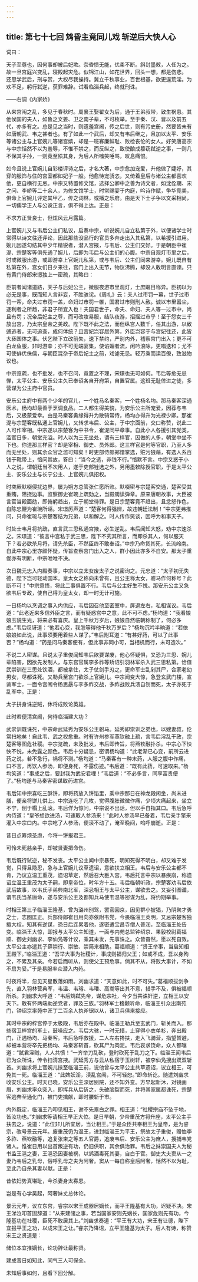 ```yaml
---
---
---
```

title: 第七十七回 鸩昏主竟同儿戏 斩逆后大快人心
---





词曰：

天子至尊也，因何事却被后妃欺。奈昏愦无能，优柔不断。斜封墨敕，人任为之。故一旦宫庭兴变乱，寝殿起灾危。似锦江山，如花世界，回头一想，都是伤悲。　还思学武后，刑与赏，大权尽我操持。冀立千秋事业，百世根基，欲更逞荒淫。为欢不足，躬行弑逆，获罪难辞。试看临淄兵起，终就刑诛。

——右调《内家娇》

从来宫闱之乱，多见于春秋时。周襄王娶翟女为后，通于王弟叔带，致生祸患。其他侯国的夫人，如鲁之文姜、卫之南子辈，不可枚举。至于秦、汉、晋以及前五代，亦多有之。总是见之当时，则遗羞宫阃，传之后世，则有污史册，然要皆未有如唐朝武、韦之甚者也。有了如此一个武后，却又有韦后继之，且加以太平、安乐等诸公主与上官婉儿等诸宫嫔，却是一班寡廉鲜耻、败检丧伦的女人。好笑唐高宗与中宗恬然不以为羞辱，不惟不禁之，而反纵之，致使酿成篡窃弑逆之事，一则几不保其子孙，一则竟至殒其身，为后人所嗤笑唾骂，叹息痛恨。

如今且说上官婉儿自彩楼评诗之后，才名大著，中宗愈加宠爱，升他做了婕妤，其穿的服饰与住的宫室都如妃子一般。他愈恃宠骄恣，又倚着皇后与诸公主都喜欢他，更自横行无忌。中宗又特置修文馆，选择公卿中之善为诗文者，如沈佺期、宋之问、李峤等二十余人，为修文馆学士，时常赐宴于内庭，吟诗作赋，争华竞美，俱命上官婉儿评定其甲乙，传之词林，或播之乐府。由是天下士子争以文采相尚，一切儒学正人与公谠正言，俱不得上达。正是：

不求方正贤良士，但炫风云月露篇。

上官婉儿又与韦后公主们私议，启奏中宗，听说婉儿自立私第于外，以便诸学士时常得以诗文往还评论，因此那些没品行的官员多奔走出入其私第，以希援引进用。婉儿因遂勾结其中少年精锐者，潜入宫掖，与韦后、公主们交好。于是朝臣中崔湜、宗楚客等俱先通了婉儿，后即为韦后与公主们的心腹。中宗自观灯市里之后，时或微服出游，或即游幸上官婉儿私第，或与韦后、公主们同来游幸。婉儿既自有私第在外，宫女们日夕来往，宫门上出入无节，物议沸腾，却没人敢明言直谏。只有黄门侍郎宋璟独上一密疏，其略曰：

臣前者闻诸道路，天子与后妃公主，微服夜游市里观灯，士庶瞩目称异。臣初以为必无是事，既而知人言非妄，不胜骇诧。《周礼》云：夫人过市罚一幕，世子过市罚一帟，命夫过市罚一盖，命妇过市罚一帷，国君过市则刑人赦。诚以市里嚣尘，逐利者之所趋，非君子所宜入也！夫国君世子，命夫、命妇、夫人等一过市中，尚且有罚；况帝后妃主之尊，而可改妆易服，结队夜游，招摇过市乎！至于怨女三千放出宫，乃太宗皇帝之美政。陛下既不此之法，而但纵宫人数千，任其出游，以致逋逃者，无可追查，成何体统？且宫妃岂容居外第，外臣岂容于与宫妃往还，此皆大亵国体之事。伏乞陛下立改前失，速下禁约，严别内外，稽察宫门出入；更不可白龙鱼服，非时游幸；亦不可无端宴集，使谄媚者流，闲吟浪咏，更唱迭和；尤不可使俳优侏儒，与朝臣混杂于帝后妃主之前，戏谑无忌。轻万乘而渎百僚，致滋物议也。

中宗览疏，也不批发，也不召问，竟置之不理，宋璟也无可如何。韦后等愈无忌惮，太平公主、安乐公主久已奉诏各自开府第，自置官属。这班无耻倖进之徒，多营谋为公主府中官员。

安乐公主府中有两个少年的官儿，一个姓马名秦客，一个姓杨名均。那马秦客深通医术，杨均却最善于烹调食品。二人都生得美貌，为安乐公主所宠爱，因荐与韦后，又极蒙爱幸。由是马秦客夤缘得升为散骑常侍，杨均亦得升为光禄少卿。那崔湜与宗楚客既私通上官婉儿，又转求韦后、公主，于中宗面前，交口称赞，说此二人可作宰相。中宗遂以宗楚客为中书令，崔湜同平章事。自此小人各援引其党类，滥官日多，朝堂充溢。时人以为三无坐处，谓有三样官，因做的人多，朝堂中坐不下也。你道那三样官？却是宰相、御史、员外郎。这三样官是何等官职，乃至人多而无坐处，则其余众官之滥可知矣！时吏部侍郎郑愔掌选，赃污狼藉，有选人系百钱于靴带上，愔问其故，答曰：“当今之选，非钱不行。”愔默不言。中宗又惑于小人之说，谓朝廷当不次用人，遂于吏部铨选之外，另用墨敕除授官职，于是太平公主、安乐公主与长宁公主、上官婉儿俱招权。

时突厥默啜侵扰边界，屡为朔方总管张仁愿所败。默啜密与宗楚客交通，楚客受其重贿，阻挠边事。监察御史崔琬上疏劾之，当殿朗读弹章。原来唐朝故事，大臣被言官当殿面劾，即俯躬趋出，立于朝堂待罪。是日宗楚客竟不趋出，且忿怒作色，自陈忠鲠为崔琬所诬。宋璟厉声道：“楚客何得强辨，故违朝廷法制！”中宗更弗推问，只命崔琬与宗楚客结为兄弟，以和解之。时人传作笑谈，因呼为和事天子。

时处士韦月将抗疏，直言武三思私通宫掖，必生逆乱。韦后闻知大怒，劝中宗速杀之。宋璟道：“彼言中宫私于武三思，陛下不究其所言，而即杀其人，何以服天下？若必欲杀月将，请先杀臣，不然臣终不敢奉诏。”中宗乃命贷其死，长流岭南。自此中宗心里亦颇怀疑，传旨查察宫门出入之人，群小因此亦多不自安。那太子重俊亦有明断，中宗唯唯不决。

次日魏元忠入内殿奏事，中宗以立太女废太子之说密询之。元忠道：“太子初无失德，陛下岂可轻动国本。皇太女之称向未曾有，且公主称太女，驸马作何称号？此断不可！”中宗意悟，将此二事俱置不行。韦后与公主好生不悦。那安乐公主又急欲韦后专政，使自己得为皇太女，却一时无计可施。

一日杨均以烹调之事入内供应，韦后因召他至密室中，屏退左右，私相谋议。韦后道：“此老近来多信外臣之言，而有疑惑宫中之意，此不可不虑。”杨均道：“我看娘娘玉貌生光，将来必有喜庆。皇上千秋万岁后，娘娘自然临朝称制了，何必多虑。”韦后叹讶道：“他若心变，我怎等得他千秋万岁后？”杨均沉吟半晌道：“若依娘娘如此说，此事须要用着些人谋了。”韦后附耳道：“有甚好药，可以了此事否？”杨均道：“药是问马秦客便有，但此事非同小可，当相机而行，未可造次。”

不说二人密谋。且说太子重俊闻知韦后欲要谋废，他心怀疑惧，又恐为三思、婉儿辈陷害，因欲先发制人，与东宫官属李多祚等矫诏引羽林军杀入武三思私第。恰值武崇训在三思处饮酒，都被拿住，太子仗剑手刃之，更命军士乱剁其尸，合家老幼男女，尽都诛死。又勒兵至宫门欲杀上官婉儿。中宗闻变大惊，急登玄武门楼，宣谕军士，一面令宫闱令杨思勗与李多祚交战，多祚战败兵溃自刎而死，太子亦死于乱军中。正是：

太子拼身诛逆贼，休将成败论英雄。

此时若便清宫阃，何待临淄建大功？

武崇训既诛死，中宗命武延秀为安乐公主驸马。延秀即崇训之弟也，以嫂妻叔，伦常扫地矣！自此韦、武之权愈重。时有许州参军燕钦融上疏，言韦后淫乱干政，宗楚客等图危社稷。中宗览疏，未及批发，韦后即传旨，将燕钦融扑杀。中宗心下怏怏不悦，未免露之颜色。韦后十分疑忌，密谓杨均道：“此老渐已心变，前所云进药之说，若不急行，祸将不测。”杨均道：“马秦客有一种末药，人服之腹中作痛，口不言，再饮人参汤，即便身死，不露伤迹。”韦后道：“既有此药，可速取来。”杨均笑道：“事成之后，要封我为武安君哩！”韦后道：“不必多言，同享富贵便了。”杨均遂与马秦客密谋取药进宫。

韦后知中宗喜吃三酥饼，即将药放入饼馅里，乘中宗那日在神龙殿闲坐，尚未进膳，便亲将饼儿供上。中宗连吃了几枚，觉得腹胀微微作痛，少顷大痛起来，坐立不宁，倒于榻上乱滚。韦后佯为惊问，中宗说不出话，但以手自指其口。韦后急呼内侍道：“皇爷想欲进汤，可速取人参汤来！”此时人参汤早已备着，韦后亲手擎来灌入中宗口内。中宗吃了人参汤，便滚不动了，淹至晚间，呜呼崩逝。正是：

昔日点筹烦圣虑，今将一饼报君王。

可怜未死慈亲手，却被贤妻把命伤。

韦后既行弑逆，秘不发丧。太平公主闻中宗暴死，明知死得不明白，却又难于发觉，只得且隐忍，急与上官婉儿议草遗诏，意欲扶立相王。韦后与安乐公主都不肯，乃议立温王重茂，遗诏草定，然后召大臣入宫。韦后托言中宗以暴疾崩，称遗诏立温王重茂为太子嗣，即皇帝位，时年方十五。韦后临朝听政，宗楚客劝韦后依武后故事，以韦氏子弟典南北军，深忌相王与太平公主，谋欲去之。又妄引图谶，谓韦氏当革唐命，遂与安乐公主及都知兵马使韦温等密谋为乱，将约期举事。

时相王第三子临淄王隆基，曾为潞州别驾，罢官回京，因见群小披猖，乃阴聚才勇之士，志图匡正。兵部侍郎崔日用向亦依附韦党，今畏临淄王英明，又忌宗楚客独擅大权，知其有逆谋，恐日后连累着他，遂密遣宝昌寺僧人普润，至临淄王处告变。临淄王大惊，即报与太平公主知道，一面与内苑总监钟绍京、果毅校尉葛福顺、御史刘幽求、李仙凫等计议，乘其未发，先事诛之。众皆奋然，愿以死自效。太平公主亦遣其子薛崇行、崇敏、崇简来相助。葛福顺道：“贤王举事，当启知相王殿下。”临淄王道：“吾举大事为社稷计，事成则福归父王；如或不成，吾以身殉之，不累及其亲。今若启而听从，则使父王预危事。倘其不从，将败大事计，不如不启为妥。”于是易服率众潜入内苑。

时夜将半，忽见天星散落如雨。刘幽求道：“天意如此，时不可失。”葛福顺拔剑争先，直入羽林营典军，韦温、韦璿、韦璠、高嵩等出其不意，措手不及，俱被福顺所杀。刘幽求大呼道：“韦后鸩弑先帝，谋危宗社，今夕当共诛奸逆，立相王以安天下。敢有怀两端助逆党者，罪及三族。”羽林军士稽颡听命，临淄王引众出南苑门，钟绍京率苑中匠丁二百余人执斧锯以从，诸卫兵俱来接应。

其时中宗的梓宫停于太极殿，韦后亦在殿中。临淄王勒兵至玄武门，斩关而入。那些宿卫梓宫的军士，鼓噪应之。韦后大骇，一时无措，止穿得小衣单衫，奔出殿门，正遇杨均、马秦客。韦后急呼救援，二人左右搀扶，走入飞骑营，指望暂避，却被本营将卒先把杨均、马秦客斩首，砍其尸为肉泥。韦后哀求饶命，众人都嚷道：“弑君淫贼，人人共愤！”一齐举刀乱砍，登时砍死于乱刀之下。临淄王闻韦后已为众所诛，传令扫清宫掖。武延秀方与云从私宿于玉树轩，被李仙凫搜出双双斩首。刘幽求将上官婉儿挟至临淄王前，说他曾与太平公主共草遗诏，议立相王，可免其一死。临淄王道：“此婢妖淫，渎乱宫闱，不可轻恕。”即命斩讫。随遣刘幽求收安乐公主。时天已晓，安乐公主深居别院，还不知外变。方早起新沐，对镜画眉，刘幽求率众突入，即挥兵从后斫之，头破脑裂而死，并将其家属都诛死，宗楚客逃奔至通化门，被门吏擒献，即时腰斩于市。

内外既定，临淄王乃叩见相王，谢不先禀白之罪。相王道：“社稷宗庙不坠于地，皆汝功也。”刘幽求等请相王早正大位。是日早朝，少帝重茂方将升座，太平公主手扶去之，说道：“此位非儿所宜居，当让相王。”于是众臣共奉相王为皇帝，是为睿宗，改号景云元年。废重茂仍为温王，进封临淄王为平王，祭故太子重俊，赠恤李多祚、燕钦融等，追复张柬之等五人官爵，追废韦后、安乐公主为庶人，搜捕韦党诸人。惟崔日用以出首叛逆有功，仍旧供职，其余俱治罪。韦后之妹崇国夫人为秘书监王㴩之妻，王㴩恐因妻被祸，以鸩酒毒死其妻，自白于官。御史大夫窦从一之妻乃韦后之乳母，俗呼乳母之夫为阿奢。窦从一每自称皇后阿奢，恬然不以为耻，至此乃自杀其妻以献。正是：

昔依妇势真堪耻，今杀妻身太寡恩。

岂是有心学吴起，阿奢妹丈总休论。

景云元年，议立东宫，睿宗以宋王成器居嫡长，而平王隆基有大功，迟疑不决。宋王涕泣叩首固辞道：“从来建储之事，若当国家安则先嫡长，国家危则先有功，今隆基功在社稷，臣死不敢居其上。”刘幽求奏道：“平王有大功，宋王有让德，陛下宜报平王之功，以成宋王之让。”睿宗乃降诏，立平王隆基为太子。后人有诗，称赞宋王之贤道是：

储位本宜推嫡长，论功辞让最称贤。

建成昔日如知此，同气三人可保全。

未知后事如何，且看下回分解。